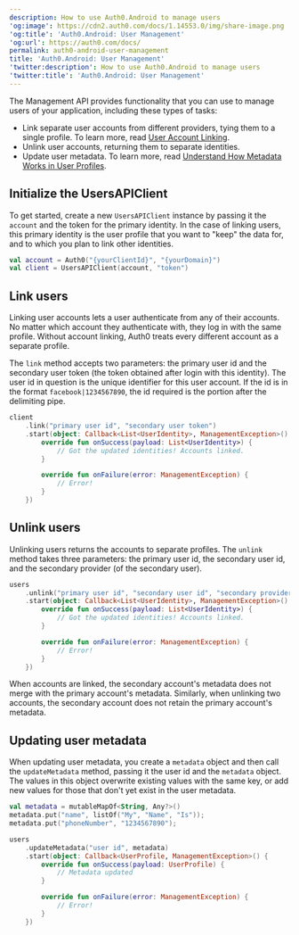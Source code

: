 ```yaml
---
description: How to use Auth0.Android to manage users
'og:image': https://cdn2.auth0.com/docs/1.14553.0/img/share-image.png
'og:title': 'Auth0.Android: User Management'
'og:url': https://auth0.com/docs/
permalink: auth0-android-user-management
title: 'Auth0.Android: User Management'
'twitter:description': How to use Auth0.Android to manage users
'twitter:title': 'Auth0.Android: User Management'
---
```

The <Tooltip tip="Management API: A product to allow customers to perform administrative tasks." cta="View Glossary" href="/glossary?term=Management+API">Management API</Tooltip> provides functionality that you can use to manage users of your application, including these types of tasks:

* Link separate user accounts from different providers, tying them to a single profile. To learn more, read [User Account Linking](/manage-users/user-accounts/user-account-linking).
* Unlink user accounts, returning them to separate identities.
* Update user metadata. To learn more, read [Understand How Metadata Works in User Profiles](/manage-users/user-accounts/metadata).

## Initialize the UsersAPIClient

To get started, create a new `UsersAPIClient` instance by passing it the `account` and the token for the primary identity. In the case of linking users, this primary identity is the user profile that you want to "keep" the data for, and to which you plan to link other identities.

```kotlin lines
val account = Auth0("{yourClientId}", "{yourDomain}")
val client = UsersAPIClient(account, "token")
```






## Link users

Linking user accounts lets a user authenticate from any of their accounts. No matter which account they authenticate with, they log in with the same profile. Without account linking, Auth0 treats every different account as a separate profile.

The `link` method accepts two parameters: the primary user id and the secondary user token (the token obtained after login with this identity). The user id in question is the unique identifier for this user account. If the id is in the format `facebook|1234567890`, the id required is the portion after the delimiting pipe.

```kotlin lines
client
    .link("primary user id", "secondary user token")
    .start(object: Callback<List<UserIdentity>, ManagementException>() {
        override fun onSuccess(payload: List<UserIdentity>) {
            // Got the updated identities! Accounts linked.
        }

        override fun onFailure(error: ManagementException) {
            // Error!
        }
    })
```






## Unlink users

Unlinking users returns the accounts to separate profiles. The `unlink` method takes three parameters: the primary user id, the secondary user id, and the secondary provider (of the secondary user).

```kotlin lines
users
    .unlink("primary user id", "secondary user id", "secondary provider")
    .start(object: Callback<List<UserIdentity>, ManagementException>() {
        override fun onSuccess(payload: List<UserIdentity>) {
            // Got the updated identities! Accounts linked.
        }

        override fun onFailure(error: ManagementException) {
            // Error!
        }
    })
```






When accounts are linked, the secondary account's metadata does not merge with the primary account's metadata. Similarly, when unlinking two accounts, the secondary account does not retain the primary account's metadata.

## Updating user metadata

When updating user metadata, you create a `metadata` object and then call the `updateMetadata` method, passing it the user id and the `metadata` object. The values in this object overwrite existing values with the same key, or add new values for those that don't yet exist in the user metadata.

```kotlin lines
val metadata = mutableMapOf<String, Any?>()
metadata.put("name", listOf("My", "Name", "Is"));
metadata.put("phoneNumber", "1234567890");

users
    .updateMetadata("user id", metadata)
    .start(object: Callback<UserProfile, ManagementException>() {
        override fun onSuccess(payload: UserProfile) {
            // Metadata updated
        }

        override fun onFailure(error: ManagementException) {
            // Error!
        }
    })
```



